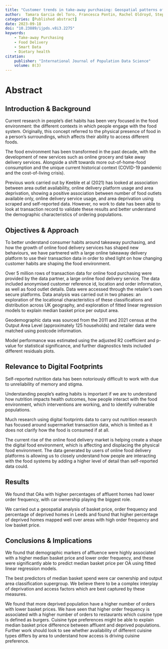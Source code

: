 ```yaml
---
title: "Customer trends in take-away purchasing: Geospatial patterns of online food delivery platform usage in UK output areas"
author:  Tamara Garcia del Toro, Francesca Pontin, Rachel Oldroyd, Stephen Clark, Nik Lomax
categories: [Published abstract]
date: 2023-09-18
doi: "10.23889/ijpds.v8i3.2275" 
keywords: 
    - Take-away Purchasing
    - Food Delivery
    - Smart Data
    - Dietary health
citation: 
    publisher: "International Journal of Population Data Science"
    volume: 8(3)
---
```


# Abstract

## Introduction & Background

Current research in people’s diet habits has been very focused in the food environment: the different contexts in which people engage with the food system. Originally, this concept referred to the physical presence of food in a person’s surroundings, which affects their ability to access different foods.

The food environment has been transformed in the past decade, with the development of new services such as online grocery and take away delivery services. Alongside a shift towards more out-of-home-food consumption and the unique current historical context (COVID-19 pandemic and the cost-of-living crisis).

Previous work carried out by Keeble et al (2021) has looked at association between area outlet availability, online delivery platform usage and area deprivation, showing a positive association between number of food outlets available only, online delivery service usage, and area deprivation using scraped and self-reported data. However, no work to date has been able to look at transaction record to validate these results and better understand the demographic characteristics of ordering populations.

## Objectives & Approach

To better understand consumer habits around takeaway purchasing, and how the growth of online food delivery services has shaped new behaviours, we have partnered with a large online takeaway delivery platform to use their transaction data in order to shed light on how changing customer habits are shaping the food environment.

Over 5 million rows of transaction data for online food purchasing were provided by the data partner, a large online food delivery service. The data included anonymised customer reference id, location and order information, as well as food outlet details. Data were accessed through the retailer’s own secure platforms. Data analysis was carried out in two phases: an exploration of the locational characteristics of these classifications and distribution across UK geography, and exploration of fitted linear regression models to explain median basket price per output area.

Geodemographic data was sourced from the 2011 and 2021 census at the Output Area Level (approximately 125 households) and retailer data were matched using postcode information.

Model performance was estimated using the adjusted R2 coefficient and p-value for statistical significance, and further diagnostics tests included different residuals plots.

## Relevance to Digital Footprints

Self-reported nutrition data has been notoriously difficult to work with due to unreliability of memory and stigma.

Understanding people's eating habits is important if we are to understand how nutrition impacts health outcomes, how people interact with the food environment, which interventions are working, and to identify vulnerable populations.

Much research using digital footprints data to carry out nutrition research has focused around supermarket transaction data, which is limited as it does not clarify how the food is consumed if at all.

The current rise of the online food delivery market is helping create a shape the digital food environment, which is affecting and displacing the physical food environment. The data generated by users of online food delivery platforms is allowing us to closely understand how people are interacting with the food systems by adding a higher level of detail than self-reported data could.

## Results

We found that OAs with higher percentages of affluent homes had lower order frequency, with car ownership playing the biggest role.

We carried out a geospatial analysis of basket price, order frequency and percentage of deprived homes in Leeds and found that higher percentage of deprived homes mapped well over areas with high order frequency and low basket price.

## Conclusions & Implications 

We found that demographic markers of affluence were highly associated with a higher median basket price and lower order frequency, and these were significantly able to predict median basket price per OA using fitted linear regression models.

The best predictors of median basket spend were car ownership and output area classification supergroup. We believe there to be a complex interplay of deprivation and access factors which are best captured by these measures.

We found that more deprived population have a higher number of orders with lower basket prices. We have seen that higher order frequency is associated with a higher number of orders to restaurants which cuisine type is defined as burgers. Cuisine type preferences might be able to explain median basket price difference between affluent and deprived populations. Further work should look to see whether availability of different cuisine types differs by area to understand how access is driving cuisine preference.